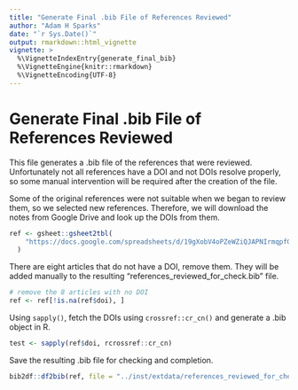 ```yaml
---
title: "Generate Final .bib File of References Reviewed"
author: "Adam H Sparks"
date: "`r Sys.Date()`"
output: rmarkdown::html_vignette
vignette: >
  %\VignetteIndexEntry{generate_final_bib}
  %\VignetteEngine{knitr::rmarkdown}
  %\VignetteEncoding{UTF-8}
---
```


# Generate Final .bib File of References Reviewed

This file generates a .bib file of the references that were reviewed. Unfortunately not all references have a DOI and not DOIs resolve properly, so some manual intervention will be required after the creation of the file.

Some of the original references were not suitable when we began to review them, so we selected new references. Therefore, we will download the notes from Google Drive and look up the DOIs from them.

```r
ref <- gsheet::gsheet2tbl(
    "https://docs.google.com/spreadsheets/d/19gXobV4oPZeWZiQJAPNIrmqpfGQtpapXWcSxaXRw1-M/edit#gid=1699540381"
  )
```

There are eight articles that do not have a DOI, remove them. They will be added manually to the resulting "references_reviewed_for_check.bib" file.

```r
# remove the 8 articles with no DOI
ref <- ref[!is.na(ref$doi), ]
```

Using `sapply()`, fetch the DOIs using `crossref::cr_cn()` and generate a .bib object in R.
```r
test <- sapply(ref$doi, rcrossref::cr_cn)
```

Save the resulting .bib file for checking and completion.

```r
bib2df::df2bib(ref, file = "../inst/extdata/references_reviewed_for_check.bib")
```
